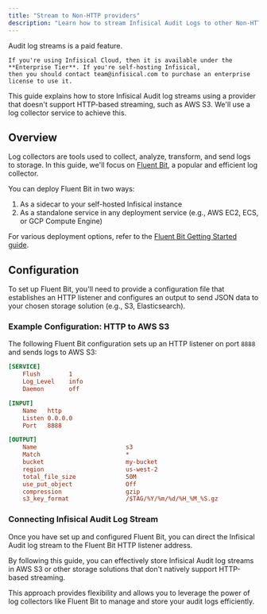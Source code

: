 ```yaml
---
title: "Stream to Non-HTTP providers"
description: "Learn how to stream Infisical Audit Logs to other Non-HTTP providers"
---
```


<Info>
    Audit log streams is a paid feature.
   
    If you're using Infisical Cloud, then it is available under the **Enterprise Tier**. If you're self-hosting Infisical,
    then you should contact team@infisical.com to purchase an enterprise license to use it.
</Info>

This guide explains how to store Infisical Audit log streams using a provider that doesn't support HTTP-based streaming, such as AWS S3. We'll use a log collector service to achieve this.

## Overview

Log collectors are tools used to collect, analyze, transform, and send logs to storage. In this guide, we'll focus on [Fluent Bit](https://fluentbit.io), a popular and efficient log collector.

You can deploy Fluent Bit in two ways:
1. As a sidecar to your self-hosted Infisical instance
2. As a standalone service in any deployment service (e.g., AWS EC2, ECS, or GCP Compute Engine)

For various deployment options, refer to the [Fluent Bit Getting Started guide](https://docs.fluentbit.io/manual/installation/getting-started-with-fluent-bit).

## Configuration

To set up Fluent Bit, you'll need to provide a configuration file that establishes an HTTP listener and configures an output to send JSON data to your chosen storage solution (e.g., S3, Elasticsearch).

### Example Configuration: HTTP to AWS S3

The following Fluent Bit configuration sets up an HTTP listener on port `8888` and sends logs to AWS S3:

```ini
[SERVICE]
    Flush        1
    Log_Level    info
    Daemon       off

[INPUT]
    Name   http
    Listen 0.0.0.0
    Port   8888

[OUTPUT]
    Name                         s3
    Match                        *
    bucket                       my-bucket
    region                       us-west-2
    total_file_size              50M
    use_put_object               Off
    compression                  gzip
    s3_key_format                /$TAG/%Y/%m/%d/%H_%M_%S.gz
```
### Connecting Infisical Audit Log Stream

Once you have set up and configured Fluent Bit, you can direct the Infisical Audit log stream to the Fluent Bit HTTP listener address.


By following this guide, you can effectively store Infisical Audit log streams in AWS S3 or other storage solutions that don't natively support HTTP-based streaming. 

This approach provides flexibility and allows you to leverage the power of log collectors like Fluent Bit to manage and store your audit logs efficiently.
